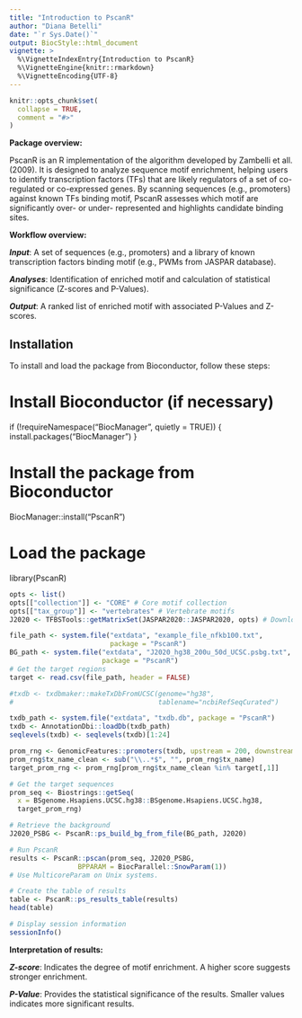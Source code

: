 ```yaml
---
title: "Introduction to PscanR"
author: "Diana Betelli"
date: "`r Sys.Date()`"
output: BiocStyle::html_document
vignette: >
  %\VignetteIndexEntry{Introduction to PscanR}
  %\VignetteEngine{knitr::rmarkdown}
  %\VignetteEncoding{UTF-8}
---
```


```r
knitr::opts_chunk$set(
  collapse = TRUE,
  comment = "#>"
)
```

**Package overview:**

PscanR is an R implementation of the algorithm developed by 
Zambelli et all. (2009).
It is designed to analyze sequence motif enrichment, helping users to identify 
transcription factors (TFs) that are likely regulators of a set of co-regulated 
or co-expressed genes. By scanning sequences (e.g., promoters) against known 
TFs binding motif, PscanR assesses which motif are significantly over- or under-
represented and highlights candidate binding sites. 


**Workflow overview:**

***Input***: A set of sequences (e.g., promoters) and a library of known 
transcription factors binding motif (e.g., PWMs from JASPAR database).

***Analyses***: Identification of enriched motif and calculation of statistical 
significance (Z-scores and P-Values).

***Output***: A ranked list of enriched motif with associated P-Values and 
Z-scores.  

## Installation

To install and load the package from Bioconductor, follow these steps:

# Install Bioconductor (if necessary)
if (!requireNamespace("BiocManager", quietly = TRUE)) {
    install.packages("BiocManager")
}

# Install the package from Bioconductor
BiocManager::install("PscanR")

# Load the package
library(PscanR)


```r
opts <- list()
opts[["collection"]] <- "CORE" # Core motif collection
opts[["tax_group"]] <- "vertebrates" # Vertebrate motifs
J2020 <- TFBSTools::getMatrixSet(JASPAR2020::JASPAR2020, opts) # Download motif

file_path <- system.file("extdata", "example_file_nfkb100.txt", 
                         package = "PscanR")
BG_path <- system.file("extdata", "J2020_hg38_200u_50d_UCSC.psbg.txt", 
                       package = "PscanR")
# Get the target regions
target <- read.csv(file_path, header = FALSE)

#txdb <- txdbmaker::makeTxDbFromUCSC(genome="hg38", 
#                                    tablename="ncbiRefSeqCurated")

txdb_path <- system.file("extdata", "txdb.db", package = "PscanR")
txdb <- AnnotationDbi::loadDb(txdb_path)
seqlevels(txdb) <- seqlevels(txdb)[1:24]

prom_rng <- GenomicFeatures::promoters(txdb, upstream = 200, downstream = 50, use.names = TRUE)
prom_rng$tx_name_clean <- sub("\\..*$", "", prom_rng$tx_name)
target_prom_rng <- prom_rng[prom_rng$tx_name_clean %in% target[,1]]

# Get the target sequences 
prom_seq <- Biostrings::getSeq(
  x = BSgenome.Hsapiens.UCSC.hg38::BSgenome.Hsapiens.UCSC.hg38, 
  target_prom_rng) 

# Retrieve the background
J2020_PSBG <- PscanR::ps_build_bg_from_file(BG_path, J2020)

# Run PscanR
results <- PscanR::pscan(prom_seq, J2020_PSBG, 
                 BPPARAM = BiocParallel::SnowParam(1)) 
# Use MulticoreParam on Unix systems. 

# Create the table of results
table <- PscanR::ps_results_table(results) 
head(table)

# Display session information
sessionInfo()
```

**Interpretation of results:**

***Z-score***: Indicates the degree of motif enrichment. A higher score suggests 
stronger enrichment.

***P-Value***: Provides the statistical significance of the results. Smaller values
indicates more significant results. 
